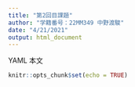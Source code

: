 ```yaml
---
title: "第2回目課題"
author: "学籍番号：22MM349 中野渡駿"
date: "4/21/2021"
output: html_document
---
```


YAML
本文

```r
knitr::opts_chunk$set(echo = TRUE)
```